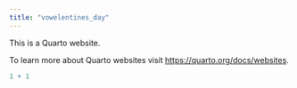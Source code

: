 ```yaml
---
title: "vowelentines_day"
---
```


This is a Quarto website.

To learn more about Quarto websites visit <https://quarto.org/docs/websites>.

```r
1 + 1
```
